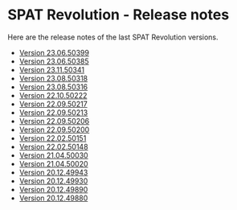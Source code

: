 # SPAT Revolution - Release notes

Here are the release notes of the last SPAT Revolution versions.

- [Version 23.06.50399](Appendix_D_release_notes/Appendix_D_release_notes_50399.md)
- [Version 23.06.50385](Appendix_D_release_notes/Appendix_D_release_notes_50385.md)
- [Version 23.11.50341](Appendix_D_release_notes/Appendix_D_release_notes_50341.md)
- [Version 23.08.50318](Appendix_D_release_notes/Appendix_D_release_notes_50318.md)
- [Version 23.08.50316](Appendix_D_release_notes/Appendix_D_release_notes_50316.md)
- [Version 22.10.50222](Appendix_D_release_notes/Appendix_D_release_notes_50222.md)
- [Version 22.09.50217](Appendix_D_release_notes/Appendix_D_release_notes_50219.md)
- [Version 22.09.50213](Appendix_D_release_notes/Appendix_D_release_notes_50213.md)
- [Version 22.09.50206](Appendix_D_release_notes/Appendix_D_release_notes_50206.md)
- [Version 22.09.50200](Appendix_D_release_notes/Appendix_D_release_notes_50200.md)
- [Version 22.02.50151](Appendix_D_release_notes/Appendix_D_release_notes_50151.md)
- [Version 22.02.50148](Appendix_D_release_notes/Appendix_D_release_notes_50148.md)
- [Version 21.04.50030](Appendix_D_release_notes/Appendix_D_release_notes_50030.md)
- [Version 21.04.50020](Appendix_D_release_notes/Appendix_D_release_notes_50020.md)
- [Version 20.12.49943](Appendix_D_release_notes/Appendix_D_release_notes_49943.md)
- [Version 20.12.49930](Appendix_D_release_notes/Appendix_D_release_notes_49930.md)
- [Version 20.12.49890](Appendix_D_release_notes/Appendix_D_release_notes_49890.md)
- [Version 20.12.49880](Appendix_D_release_notes/Appendix_D_release_notes_49880.md)
